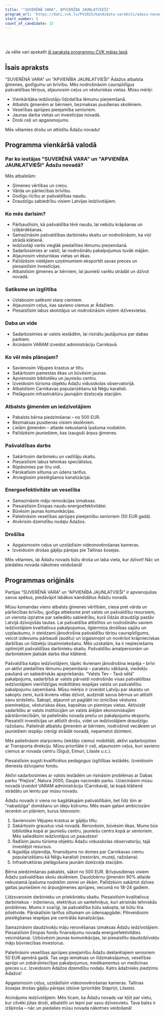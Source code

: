 ```yaml
---
title: '"SUVERĒNĀ VARA", APVIENĪBA JAUNLATVIEŠI'
program_url: 'https://dati.cvk.lv/PV2025/kandidatu-saraksti/adazu-novads/suverena-vara-apvieniba-jaunlatviesi'
start_number: 5
count_of_candidate: 15
---
```



<Badge text="Ģimenes vērtības" variant="note" size="small" /> <Badge text="Pašvaldības caurspīdīgums" variant="note" size="small" /> <Badge text="Iedzīvotāju līdzdalība" variant="note" size="small" /> <Badge text="Ceļu atjaunošana" variant="note" size="small" /> <Badge text="Veselības aprūpes pieejamība" variant="note" size="small" />

<br/><br/> 

<Card title='Šis ir mākslīga intelekta ģenerēts apraksts' icon='starlight'>
    Ja vēlie vari apskatīt <a href={frontmatter.program_url} target='_blank'>šī saraksta programmu CVK mājas lapā</a>
    </Card>

## Īsais apraksts

"SUVERĒNĀ VARA" un "APVIENĪBA JAUNLATVIEŠI" Ādažos atbalsta ģimenes, godīgumu un brīvību. Mēs nodrošināsim caurspīdīgus pašvaldības tēriņus, atjaunosim ceļus un vēsturiskas vietas. Mūsu mērķi:

*   Vienkāršāka iedzīvotāju līdzdalība lēmumu pieņemšanā.
*   Atbalsts ģimenēm ar bērniem, bezmaksas pusdienas skolēniem.
*   Veselības aprūpes pieejamība senioriem.
*   Jaunas darba vietas un investīcijas novadā.
*   Droši ceļi un apgaismojums.

Mēs vēlamies drošu un attīstītu Ādažu novadu!

## Programma vienkāršā valodā

### Par ko iestājas "SUVERĒNĀ VARA" un "APVIENĪBA JAUNLATVIEŠI" Ādažu novadā?

Mēs atbalstām:
*   Ģimenes vērtības un cieņu.
*   Vārda un pārliecības brīvību.
*   Godīgu rīcību ar pašvaldības naudu.
*   Draudzīgu sabiedrību visiem Latvijas iedzīvotājiem.

### Ko mēs darīsim?

*   Pārbaudīsim, kā pašvaldība tērē naudu, lai nebūtu krāpšanas un izšķērdēšanas. 
*   Samazināsim pašvaldības darbinieku skaitu un nodrošināsim, ka viņi strādā klātienē.
*   Iedzīvotāji varēs vieglāk piedalīties lēmumu pieņemšanā.
*   Sadarbosimies ar valsti, lai nodrošinātu pakalpojumus tuvāk mājām.
*   Atjaunosim vēsturiskas vietas un ēkas.
*   Palīdzēsim vietējiem uzņēmumiem eksportēt savas preces un piesaistīsim investīcijas.
*   Atbalstīsim ģimenes ar bērniem, lai jaunieši varētu strādāt un dzīvot novadā.

### Satiksme un izglītība

*   Uzlabosim satiksmi starp ciemiem.
*   Atjaunosim ceļus, kas savieno ciemus ar Ādažiem.
*   Piesaistīsim labus skolotājus un nodrošināsim viņiem dzīvesvietas.

### Daba un vide

*   Sadarbosimies ar valsts iestādēm, lai risinātu jautājumus par dabas parkiem.
*   Aicināsim VARAM izveidot administrāciju Carnikavā.

### Ko vēl mēs plānojam?

*   Savienosim Vējupes krastus ar tiltu.
*   Sakārtosim pamestas ēkas un būvēsim jaunas.
*   Apvienosim bibliotēku un jauniešu centru.
*   Izveidosim tūrisma objektu Ādažu vidusskolas observatorijā.
*   Atbalstīsim Carnikavas popularizēšanu kā Nēģu karalisti.
*   Pielāgosim infrastruktūru jaunajām dzelzceļa stacijām.

### Atbalsts ģimenēm un iedzīvotājiem

*   Pabalsts bērna piedzimšanai – no 500 EUR.
*   Bezmaksas pusdienas visiem skolēniem.
*   Lielām ģimenēm – atlaide nekustamā īpašuma nodoklim.
*   Palīdzēsim jauniešiem, kas izauguši ārpus ģimenes.

### Pašvaldības darbs

*   Sakārtosim darbinieku un vadītāju skaitu.
*   Piesaistīsim labus tehnikas speciālistus.
*   Rūpēsimies par tīru vidi.
*   Pārskatīsim siltuma un ūdens tarifus.
*   Atvieglosim pieslēgšanos kanalizācijai.

### Energoefektivitāte un veselība

*   Samazināsim māju renovācijas izmaksas.
*   Piesaistīsim Eiropas naudu energoefektivitātei.
*   Būvēsim jaunas komunikācijas.
*   Palielināsim veselības aprūpes pieejamību senioriem (50 EUR gadā).
*   Atvērisim dzemdību nodaļu Ādažos.

### Drošība

*   Apgaismosim ceļus un uzstādīsim videonovērošanas kameras.
*   Izveidosim drošas gājēju pārejas pie Tallinas šosejas.

Mēs vēlamies, lai Ādažu novads būtu droša un laba vieta, kur dzīvot! Nāc un piedalies novada nākotnes veidošanā!

## Programmas oriģināls

Partijas “SUVERĒNĀ VARA” un “APVIENĪBA JAUNLATVIEŠI” ir apvienojušas savus spēkus, piedāvājot labākos kandidātus Ādažu novadā.

Mūsu komandas vieno atbalsts ģimenes vērtībām, cieņa pret vārda un pārliecības brīvību, godīga attieksme pret valsts un pašvaldību resursiem, un vienota izpratne par saliedētu sabiedrību, kurā līdzās draudzīgi pastāv Latvijā dzīvojošās tautas.
Lai pašvaldība attīstītos un nodrošinātu saviem iedzīvotājiem kvalitatīvus pakalpojumus, ilgtermiņa drošības sajūtu un uzplaukumu, ir steidzami jānodrošina pašvaldību tēriņu caurspīdīgums, veicot izdevumu pārbaudi (auditu) un izgaismojot un novēršot krāpnieciskas darbības un līdzekļu izsaimniekošanu. Mēs uzskatām, ka ir nepieciešams optimizēt pašvaldības darbinieku skaitu. Pašvaldību amatpersonām un darbiniekiem jāatsāk darbs tikai klātienē.

Pašvaldība kalpo iedzīvotājiem, tāpēc ikvienam jānodrošina iespēja – brīvi un aktīvi piedalīties lēmumu pieņemšanā – parakstu vākšanā, viedokļu paušanā un sabiedriskās apspriešanās.
“Valsts Tev - Tavā sētā” pakalpojums, sadarbībā ar valsts pārvaldi nodrošinās visas pašvaldības iedzīvotājiem vienlīdzīgas mobilitātes iespējas valsts un pašvaldību pakalpojumu saņemšanā. Mūsu mērķis ir izveidot Latviju par skaistu un sakoptu zemi, kurā ikviens vēlas dzīvot, audzināt savus bērnus un attīstīt savu sirdslietu. Sakopt, atjaunot un paglābt no iznīcības vēstures pieminekļus, vēsturiskas ēkas, kapsētas un piemiņas vietas. Aktivizēt sadarbību ar valsts institūcijām un valsts ārējām ekonomiskajām pārstāvniecībām, lai palielinātu novada preču un pakalpojumu eksportu. Piesaistīt investīcijas un attīstīt drošu, videi un iedzīvotājiem draudzīgu ražošanu. Palielināt atbalstu ģimenēm ar bērniem, nodrošinot vecākiem un jauniešiem iespēju cienīgi strādāt novadā, nepametot dzimteni.

Mēs palielināsim starpciemu (iekšējo ciemu) mobilitāti, aktīvi sadarbojoties ar Transporta direkciju. Mūsu prioritāte ir ceļi, atjaunosim ceļus, kuri savieno ciemus ar novada centru (Siguļi, Eimuri, Lilaste u.c.).

Piesaistīsim augsti kvalificētus pedagogus izglītības iestādēs. Izveidosim dienesta dzīvojamo fondu.

Aktīvi sadarbosimies ar valsts iestādēm un risināsim problēmas ar Dabas parku “Piejūra”, Natura 2000, Gaujas nacionālo parku. Uzaicināsim mūsu novadā izveidot VARAM administrāciju (Carnikavā), lai kopā klātienē strādātu un lemtu par mūsu novadu.

Ādažu novads ir viena no bagātākajām pašvaldībām, bet līdz šim ar “nabadzīga” domāšanu un ideju kūtrumu.
Mēs esam gatavi ambiciozām iecerēm un plāniem, kurus īstenosim:
1. Savienosim Vējupes krastus ar gājēju tiltu.
2. Sakārtosim graustus visā novadā. Renovēsim, būvēsim ēkas. Mums būs bibliotēka kopā ar jauniešu centru, jauniešu centrs kopā ar senioriem. Mēs saliedēsim iedzīvotājus un paaudzes!
3. Radīsim jaunu tūrisma objektu Ādažu vidusskolas observatoriju, tajā investējot resursus.
4. Ikgadēja stipendija, finansējums no domes par Carnikavas ciemu popularizēšanu kā Nēģu karalisti (restorāni, muzeji, ražošana).
5. Infrastruktūras pielāgošana jaunām dzelzceļa stacijām.

Bērna piedzimšanas pabalsts, sākot no 500 EUR. Brīvpusdienas visiem Ādažu pašvaldības skolu skolēniem. Daudzbērnu ģimenēm 90% atlaide nekustamā īpašuma nodoklim zemei un ēkām. Palīdzēsim sakārtot dzīves gaitas jauniešiem no ārpusģimenes aprūpes, vecumā no 18-24 gadiem.

Līdzsvarosim darbinieku un priekšnieku skaitu. Piesaistīsim kvalitatīvus darbiniekus - inženierus, elektriķus un santehniķus, kuri atrisinās tehniskās problēmas. Mums ir svarīgi, lai pašvaldība būtu sakopta, lai būtu tīra pilsētvide. Pārskatīsim tarifus siltumam un ūdensapgādei. Pilnveidosim pieslēgšanas iespējas pie centrālās kanalizācijas.

Samazināsim daudzīvokļu māju renovēšanas izmaksas Ādažu iedzīvotājiem. Piesaistīsim Eiropas fondu finansējumu novada energoefektivitātes veicināšanai. Uzbūvēsim jaunas komunikācijas, lai piesaistītu daudzdzīvokļu māju būvniecības investorus.

Palielināsim veselības aprūpes pieejamību Ādažu deklarētajiem senioriem 50 EUR apmērā gadā. Tas segs iemaksas un līdzmaksājumus, veselības aprūpi un zobārstniecības pakalpojumus, medikamentus un medicīnas preces u.c. Izveidosim Ādažos dzemdību nodaļu. Katrs ādažnieks piedzims Ādažos!

Apgaismosim ceļus, uzstādīsim videonovērošanas kameras. Tallinas šosejas drošas gājēju pārejas izbūve (prioritāte Stapriņi, Lilaste).

Aicinājums iedzīvotājiem:
Mēs ticam, ka Ādažu novads var kļūt par vietu, kur cilvēki jūtas droši, atbalstīti un lepni par savu dzīvesvietu. Tava balss ir izšķiroša – nāc un piedalies mūsu novada nākotnes veidošanā!
